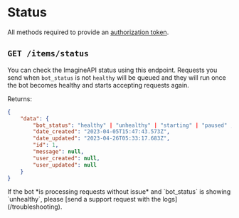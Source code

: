 
# Status

All methods required to provide an [authorization token](/API/authentication).

## `GET /items/status`

You can check the ImagineAPI status using this endpoint. Requests you send when `bot_status` is not `healthy` will be queued and they will run once the bot becomes healthy and starts accepting requests again. 

Returns: 

```json
{
    "data": {
		"bot_status": "healthy" | "unhealthy" | "starting" | "paused" ,
		"date_created": "2023-04-05T15:47:43.573Z",
		"date_updated": "2023-04-26T05:33:17.683Z",
		"id": 1,
		"message": null,
		"user_created": null,
		"user_updated": null
	}
}
```

<Callout type="warning">
If the bot *is processing requests without issue* and `bot_status` is showing `unhealthy`, please [send a support request with the logs](/troubleshooting).
</Callout>